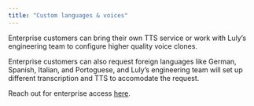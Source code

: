 ```yaml
---
title: "Custom languages & voices"
---
```


Enterprise customers can bring their own TTS service or work with Luly’s engineering team to configure higher quality voice clones.

Enterprise customers can also request foreign languages like German, Spanish, Italian, and Portoguese, and Luly’s engineering team will set up different transcription and TTS to accomodate the request.

Reach out for enterprise access [here](https://www.luly.ai/survey/).
